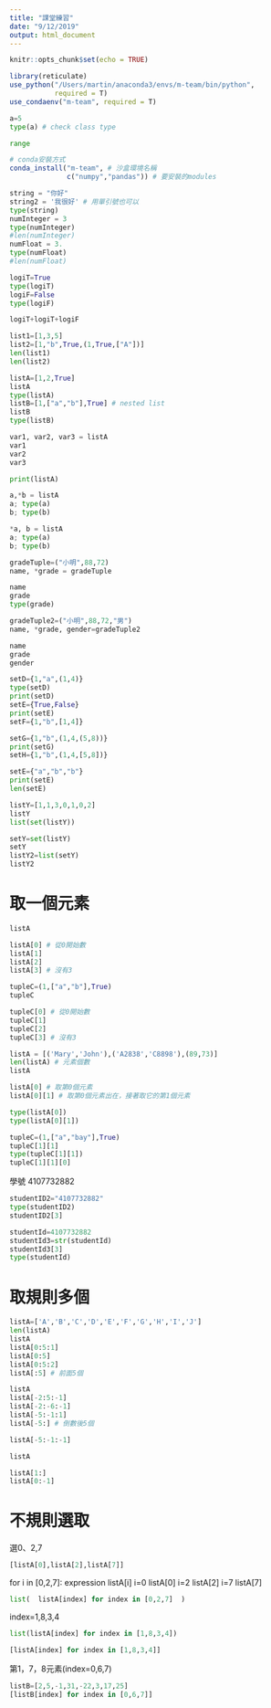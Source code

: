 ```yaml
---
title: "課堂練習"
date: "9/12/2019"
output: html_document
---
```


```r
knitr::opts_chunk$set(echo = TRUE)

library(reticulate)
use_python("/Users/martin/anaconda3/envs/m-team/bin/python",
           required = T)
use_condaenv("m-team", required = T)
```

```python
a=5
type(a) # check class type
```

```python
range
```

```r
# conda安裝方式
conda_install("m-team", # 沙盒環境名稱
              c("numpy","pandas")) # 要安裝的modules
```

```python
string = "你好"
string2 = '我很好' # 用單引號也可以
type(string)
numInteger = 3
type(numInteger)
#len(numInteger)
numFloat = 3.
type(numFloat)
#len(numFloat)
```

```python
logiT=True
type(logiT)
logiF=False
type(logiF)
```

```python
logiT+logiT+logiF
```

```python
list1=[1,3,5]
list2=[1,"b",True,(1,True,["A"])]
len(list1)
len(list2)
```

```python
listA=[1,2,True]
listA
type(listA)
listB=[1,["a","b"],True] # nested list
listB
type(listB)
```

```python
var1, var2, var3 = listA
var1
var2
var3
```

```python
print(listA)

a,*b = listA
a; type(a)
b; type(b)
```

```python
*a, b = listA
a; type(a)
b; type(b)
```


```python
gradeTuple=("小明",88,72)
name, *grade = gradeTuple
```

```python
name
grade
type(grade)
```

```python
gradeTuple2=("小明",88,72,"男")
name, *grade, gender=gradeTuple2
```

```python
name
grade
gender
```

```python
setD={1,"a",(1,4)}
type(setD)
print(setD)
setE={True,False}
print(setE)
setF={1,"b",[1,4]}
```

```python
setG={1,"b",(1,4,(5,8))}
print(setG)
setH={1,"b",(1,4,[5,8])}
```

```python
setE={"a","b","b"}
print(setE)
len(setE)
```

```python
listY=[1,1,3,0,1,0,2]
listY
list(set(listY))

setY=set(listY)
setY
listY2=list(setY)
listY2
```

# 取一個元素

```python
listA
```

```python
listA[0] # 從0開始數
listA[1]
listA[2]
listA[3] # 沒有3
```

```python
tupleC=(1,["a","b"],True)
tupleC
```

```python
tupleC[0] # 從0開始數
tupleC[1]
tupleC[2]
tupleC[3] # 沒有3
```

```python
listA = [('Mary','John'),('A2838','C8898'),(89,73)]
len(listA) # 元素個數
listA
```

```python
listA[0] # 取第0個元素
listA[0][1] # 取第0個元素出在，接著取它的第1個元素

type(listA[0])
type(listA[0][1])
```

```python
tupleC=(1,["a","bay"],True)
tupleC[1][1]
type(tupleC[1][1])
tupleC[1][1][0]
```

學號 4107732882
```python
studentID2="4107732882"
type(studentID2)
studentID2[3]
```


```python
studentId=4107732882
studentId3=str(studentId)
studentId3[3]
type(studentId)
```

# 取規則多個

```python
listA=['A','B','C','D','E','F','G','H','I','J']
len(listA)
listA
listA[0:5:1]
listA[0:5]
listA[0:5:2]
listA[:5] # 前面5個
```

```python
listA
listA[-2:5:-1]
listA[-2:-6:-1]
listA[-5:-1:1]
listA[-5:] # 倒數後5個
```

```python
listA[-5:-1:-1]
```

```python
listA
```

```python
listA[1:]
listA[0:-1]
```


# 不規則選取
選0、2,7
```python
[listA[0],listA[2],listA[7]]
```
for i in [0,2,7]: expression listA[i]
i=0 listA[0]
i=2 listA[2]
i=7 listA[7]

```python
list(  listA[index] for index in [0,2,7]  )
```

index=1,8,3,4
```python
list(listA[index] for index in [1,8,3,4])
```

```python
[listA[index] for index in [1,8,3,4]]
```

第1，7，8元素(index=0,6,7)
```python
listB=[2,5,-1,31,-22,3,17,25]
[listB[index] for index in [0,6,7]]
```


